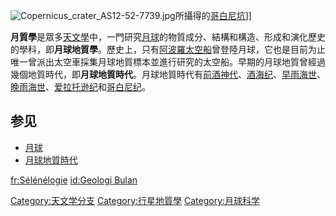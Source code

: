 [[File:Copernicus_crater_AS12-52-7739.jpg|thumb]]所攝得的[[哥白尼坑|哥白尼坑]]]]

'''月質學'''是眾多[[天文學|天文學]]中，一門研究[[月球|月球]]的物質成分、結構和構造、形成和演化歷史的學科，即'''月球地質學'''。歷史上，只有[[阿波羅太空船|阿波羅太空船]]曾登陸月球，它也是目前为止唯一曾派出太空車採集月球地質標本並進行研究的太空船。早期的月球地質曾經過幾個地質時代，即'''月球地質時代'''。月球地質時代有[[前酒神代|前酒神代]]、[[酒海纪|酒海纪]]、[[早雨海世|早雨海世]]、[[晚雨海世|晚雨海世]]、[[爱拉托逊纪|爱拉托逊纪]]和[[哥白尼纪|哥白尼纪]]。

== 参见 ==
* [[月球|月球]]
* [[月球地質時代|月球地質時代]]

{{天文小作品}}

[[Category:天文学分支|Category:天文学分支]]
[[Category:行星地質學|Category:行星地質學]]
[[Category:月球科学|Category:月球科学]]
[[fr:Sélénélogie|fr:Sélénélogie]]
[[id:Geologi_Bulan|id:Geologi Bulan]]